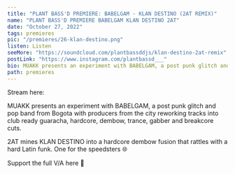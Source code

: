 ---
title: "PLANT BASS'D PREMIERE: BABELGAM - KLAN DESTINO (2AT REMIX)"
name: "PLANT BASS'D PREMIERE BABELGAM KLAN DESTINO 2AT"
date: "October 27, 2022"
tags: premieres
pic: "/premieres/26-klan-destino.png"
listen: Listen
seeMore: "https://soundcloud.com/plantbassddjs/klan-destino-2at-remix"
postLink: "https://www.instagram.com/plantbassd___"
bio: MUAKK presents an experiment with BABELGAM, a post punk glitch and pop band from Bogota
path: premieres
---

<Picture src="/premieres/26-destino.jpg" alt="Babelgam cover art" size={1200} />

Stream here: <HoverLink url="soundcloud.com/plantbassddjs/klan-destino-2at-remix" name="BABELGAM - KLAN DESTINO (2AT REMIX)" external />

MUAKK presents an experiment with BABELGAM, a post punk glitch and pop band from Bogota with producers from the city reworking tracks into club ready guaracha, hardcore, dembow, trance, gabber and breakcore cuts.

2AT mines KLAN DESTINO into a hardcore dembow fusion that rattles with a hard Latin funk. One for the speedsters 🌐

Support the full V/A here 🌱 <HoverLink url="babelgam.bandcamp.com/" external />
